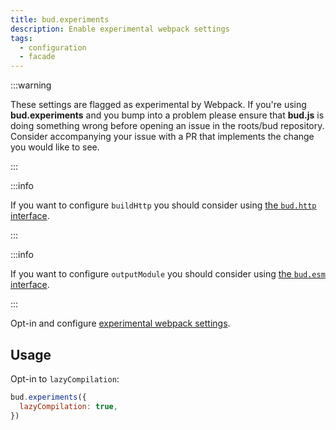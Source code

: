 ```yaml
---
title: bud.experiments
description: Enable experimental webpack settings
tags:
  - configuration
  - facade
---
```


:::warning

These settings are flagged as experimental by Webpack. If you're using **bud.experiments** and you bump into a problem please ensure that
**bud.js** is doing something wrong before opening an issue in the roots/bud repository. Consider accompanying your issue with
a PR that implements the change you would like to see.

:::

:::info

If you want to configure `buildHttp` you should consider using [the `bud.http` interface](/learn/general-use/esmodules).

:::

:::info

If you want to configure `outputModule` you should consider using [the `bud.esm` interface](/learn/general-use/esmodules).

:::

Opt-in and configure [experimental webpack settings](https://webpack.js.org/configuration/experiments/#experiments).

## Usage

Opt-in to `lazyCompilation`:

```js
bud.experiments({
  lazyCompilation: true,
})
```
